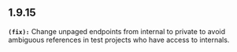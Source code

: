 ## 1.9.15
**`(fix):`** Change unpaged endpoints from internal to private to avoid ambiguous references in test projects who have access to internals.

